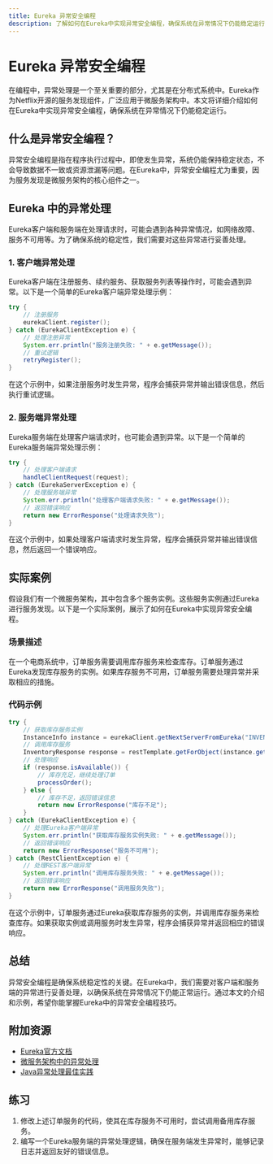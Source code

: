 ```yaml
---
title: Eureka 异常安全编程
description: 了解如何在Eureka中实现异常安全编程，确保系统在异常情况下仍能稳定运行。
---
```


# Eureka 异常安全编程

在编程中，异常处理是一个至关重要的部分，尤其是在分布式系统中。Eureka作为Netflix开源的服务发现组件，广泛应用于微服务架构中。本文将详细介绍如何在Eureka中实现异常安全编程，确保系统在异常情况下仍能稳定运行。

## 什么是异常安全编程？

异常安全编程是指在程序执行过程中，即使发生异常，系统仍能保持稳定状态，不会导致数据不一致或资源泄漏等问题。在Eureka中，异常安全编程尤为重要，因为服务发现是微服务架构的核心组件之一。

## Eureka 中的异常处理

Eureka客户端和服务端在处理请求时，可能会遇到各种异常情况，如网络故障、服务不可用等。为了确保系统的稳定性，我们需要对这些异常进行妥善处理。

### 1. 客户端异常处理

Eureka客户端在注册服务、续约服务、获取服务列表等操作时，可能会遇到异常。以下是一个简单的Eureka客户端异常处理示例：

```java
try {
    // 注册服务
    eurekaClient.register();
} catch (EurekaClientException e) {
    // 处理注册异常
    System.err.println("服务注册失败: " + e.getMessage());
    // 重试逻辑
    retryRegister();
}
```

在这个示例中，如果注册服务时发生异常，程序会捕获异常并输出错误信息，然后执行重试逻辑。

### 2. 服务端异常处理

Eureka服务端在处理客户端请求时，也可能会遇到异常。以下是一个简单的Eureka服务端异常处理示例：

```java
try {
    // 处理客户端请求
    handleClientRequest(request);
} catch (EurekaServerException e) {
    // 处理服务端异常
    System.err.println("处理客户端请求失败: " + e.getMessage());
    // 返回错误响应
    return new ErrorResponse("处理请求失败");
}
```

在这个示例中，如果处理客户端请求时发生异常，程序会捕获异常并输出错误信息，然后返回一个错误响应。

## 实际案例

假设我们有一个微服务架构，其中包含多个服务实例。这些服务实例通过Eureka进行服务发现。以下是一个实际案例，展示了如何在Eureka中实现异常安全编程。

### 场景描述

在一个电商系统中，订单服务需要调用库存服务来检查库存。订单服务通过Eureka发现库存服务的实例。如果库存服务不可用，订单服务需要处理异常并采取相应的措施。

### 代码示例

```java
try {
    // 获取库存服务实例
    InstanceInfo instance = eurekaClient.getNextServerFromEureka("INVENTORY-SERVICE", false);
    // 调用库存服务
    InventoryResponse response = restTemplate.getForObject(instance.getHomePageUrl() + "/checkInventory", InventoryResponse.class);
    // 处理响应
    if (response.isAvailable()) {
        // 库存充足，继续处理订单
        processOrder();
    } else {
        // 库存不足，返回错误信息
        return new ErrorResponse("库存不足");
    }
} catch (EurekaClientException e) {
    // 处理Eureka客户端异常
    System.err.println("获取库存服务实例失败: " + e.getMessage());
    // 返回错误响应
    return new ErrorResponse("服务不可用");
} catch (RestClientException e) {
    // 处理REST客户端异常
    System.err.println("调用库存服务失败: " + e.getMessage());
    // 返回错误响应
    return new ErrorResponse("调用服务失败");
}
```

在这个示例中，订单服务通过Eureka获取库存服务的实例，并调用库存服务来检查库存。如果获取实例或调用服务时发生异常，程序会捕获异常并返回相应的错误响应。

## 总结

异常安全编程是确保系统稳定性的关键。在Eureka中，我们需要对客户端和服务端的异常进行妥善处理，以确保系统在异常情况下仍能正常运行。通过本文的介绍和示例，希望你能掌握Eureka中的异常安全编程技巧。

## 附加资源

- [Eureka官方文档](https://github.com/Netflix/eureka/wiki)
- [微服务架构中的异常处理](https://microservices.io/patterns/reliability/exception-handling.html)
- [Java异常处理最佳实践](https://www.baeldung.com/java-exceptions)

## 练习

1. 修改上述订单服务的代码，使其在库存服务不可用时，尝试调用备用库存服务。
2. 编写一个Eureka服务端的异常处理逻辑，确保在服务端发生异常时，能够记录日志并返回友好的错误信息。
